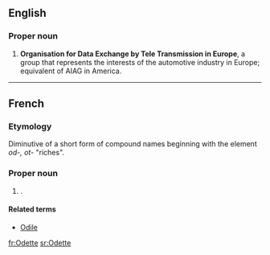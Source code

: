 ==English==

===Proper noun===
{{infl|en|proper noun}}

# '''Organisation for Data Exchange by Tele Transmission in Europe''', a group that represents the interests of the automotive industry in Europe; equivalent of AIAG in America.

----

==French==

===Etymology===
Diminutive of a short form of {{Ger.|fr}} compound names beginning with the element ''od-, ot-'' "riches".

===Proper noun===
{{infl|fr|proper noun}}

# {{given name|female|lang=fr}}.

====Related terms====
* [[Odile]]

[[fr:Odette]]
[[sr:Odette]]